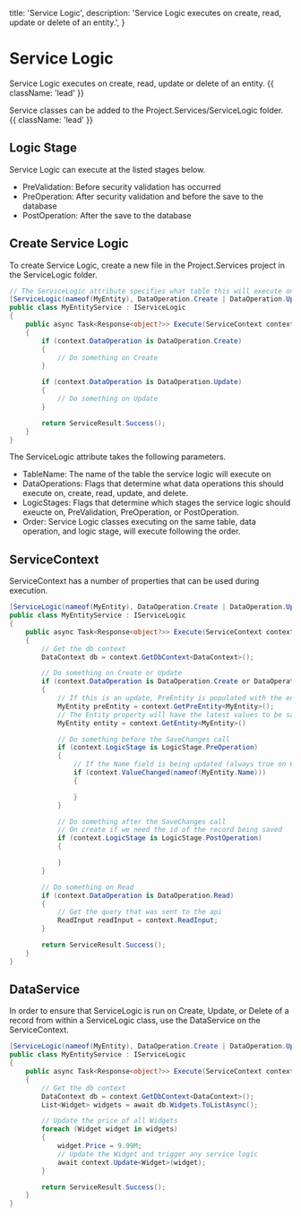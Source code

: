   title: 'Service Logic',
  description:
    'Service Logic executes on create, read, update or delete of an entity.',
}

# Service Logic

Service Logic executes on create, read, update or delete of an entity. {{ className: 'lead' }}

Service classes can be added to the Project.Services/ServiceLogic folder. {{ className: 'lead' }}

## Logic Stage

Service Logic can execute at the listed stages below.

- PreValidation: Before security validation has occurred
- PreOperation: After security validation and before the save to the database
- PostOperation: After the save to the database

## Create Service Logic

To create Service Logic, create a new file in the Project.Services project in the ServiceLogic folder.

```c# {{ title: 'Project.Services / ServiceLogic / MyEntityService.cs' }}
// The ServiceLogic attribute specifies what table this will execute on, what operation(s), and when (before or after the transaction)
[ServiceLogic(nameof(MyEntity), DataOperation.Create | DataOperation.Update, LogicStage.PreOperation, 100)]
public class MyEntityService : IServiceLogic
{
    public async Task<Response<object?>> Execute(ServiceContext context)
    {
        if (context.DataOperation is DataOperation.Create)
        {
            // Do something on Create
        }

        if (context.DataOperation is DataOperation.Update)
        {
            // Do something on Update
        }

        return ServiceResult.Success();
    }
}
```

The ServiceLogic attribute takes the following parameters.

- TableName: The name of the table the service logic will execute on
- DataOperations: Flags that determine what data operations this should execute on, create, read, update, and delete.
- LogicStages: Flags that determine which stages the service logic should exeucte on, PreValidation, PreOperation, or PostOperation.
- Order: Service Logic classes executing on the same table, data operation, and logic stage, will execute following the order.

## ServiceContext

ServiceContext has a number of properties that can be used during execution.

```c# {{ title: 'Project.Services / ServiceLogic / MyEntityService.cs' }}
[ServiceLogic(nameof(MyEntity), DataOperation.Create | DataOperation.Update | DataOperation.Read, LogicStage.PreOperation | LogicStage.PostOperation, 100)]
public class MyEntityService : IServiceLogic
{
    public async Task<Response<object?>> Execute(ServiceContext context)
    {
        // Get the db context
        DataContext db = context.GetDbContext<DataContext>();

        // Do something on Create or Update
        if (context.DataOperation is DataOperation.Create or DataOperation.Update)
        {
            // If this is an update, PreEntity is populated with the entity before the update
            MyEntity preEntity = context.GetPreEntity<MyEntity>();
            // The Entity property will have the latest values to be saved to the database
            MyEntity entity = context.GetEntity<MyEntity>()

            // Do something before the SaveChanges call
            if (context.LogicStage is LogicStage.PreOperation)
            {
                // If the Name field is being updated (always true on Create)
                if (context.ValueChanged(nameof(MyEntity.Name)))
                {

                }
            }

            // Do something after the SaveChanges call
            // On create if we need the id of the record being saved
            if (context.LogicStage is LogicStage.PostOperation)
            {

            }
        }

        // Do something on Read
        if (context.DataOperation is DataOperation.Read)
        {
            // Get the query that was sent to the api
            ReadInput readInput = context.ReadInput;
        }

        return ServiceResult.Success();
    }
}
```

## DataService

In order to ensure that ServiceLogic is run on Create, Update, or Delete of a record from within a ServiceLogic class, use the DataService on the ServiceContext.

```c# {{ title: 'Project.Services / ServiceLogic / MyEntityService.cs' }}
[ServiceLogic(nameof(MyEntity), DataOperation.Create | DataOperation.Update, LogicStage.PreOperation, 100)]
public class MyEntityService : IServiceLogic
{
    public async Task<Response<object?>> Execute(ServiceContext context)
    {
        // Get the db context
        DataContext db = context.GetDbContext<DataContext>();
        List<Widget> widgets = await db.Widgets.ToListAsync();

        // Update the price of all Widgets
        foreach (Widget widget in widgets)
        {
            widget.Price = 9.99M;
            // Update the Widget and trigger any service logic
            await context.Update<Widget>(widget);
        }

        return ServiceResult.Success();
    }
}
```
